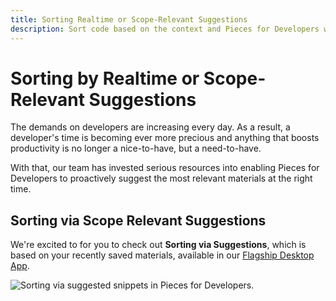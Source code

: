 ```yaml
---
title: Sorting Realtime or Scope-Relevant Suggestions
description: Sort code based on the context and Pieces for Developers will suggest snippets based on your location.
---
```


# Sorting by Realtime or Scope-Relevant Suggestions
The demands on developers are increasing every day. As a result, a developer's time is becoming ever more precious and anything that boosts productivity is no longer a nice-to-have, but a need-to-have.

With that, our team has invested serious resources into enabling Pieces for Developers to proactively suggest the most relevant materials at the right time.

## Sorting via Scope Relevant Suggestions
We're excited to for you to check out **Sorting via Suggestions**, which is based on your recently saved materials, available in our <a href="{{ links.website.pfd_desktop_install }}">Flagship Desktop App</a>.

![Sorting via suggested snippets in Pieces for Developers.](https://storage.googleapis.com/pieces_static_resources/pfd_wiki/SORT.gif)
